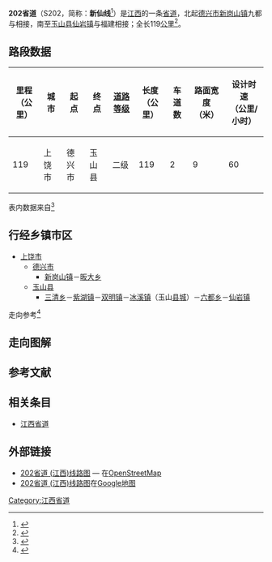 {{中国省道信息框
|附加头部图片=
|省=江西
|省道编号=202
|起点=[[上饶市|上饶市]][[德兴市|德兴市]][[新岗山镇|新岗山镇]]九都
|终点=上饶市[[玉山县|玉山县]][[仙岩镇_(玉山县)|仙岩镇]]
|最近通车日期=
|规划总长度=119
}}

'''202省道'''（S202，简称：'''新仙线'''<ref>{{Cite web |url=http://www.zgys.gov.cn/public/news.asp?articleid=7192 |title=关于对S202新仙线、S203新东线、Y671苏四线公路路面改造实行临时交通管制的通告 |accessdate=2014-04-05 |archive-date=2016-03-04 |archive-url=https://web.archive.org/web/20160304113235/http://www.zgys.gov.cn/public/news.asp?articleid=7192 |dead-url=yes }}</ref>）是[[江西|江西]]的一条[[省道|省道]]，北起[[德兴市|德兴市]][[新岗山镇|新岗山镇]]九都与{{中国省道名|201|P=江西}}相接，南至[[玉山县|玉山县]][[仙岩镇_(玉山县)|仙岩镇]]与福建{{中国省道名|303|P=福建}}相接；全长119[[公里|公里]]<ref>{{Cite web|url=http://111.75.200.5:8008/JXJT/gfzs/GFZSAction.do?method=BSZNInfo&BSZN_ID=863|title=江西省干线公路路线走向表|accessdate=2014-02-19|work=江西省公众出行服务网|publisher=江西省交通运输厅|date=|deadurl=yes|archiveurl=https://web.archive.org/web/20140225094421/http://111.75.200.5:8008/JXJT/gfzs/GFZSAction.do?method=BSZNInfo&BSZN_ID=863|archivedate=2014-02-25}}</ref>。

== 路段数据 ==
{| class="wikitable"
|-
! 里程<br>（公里） !! 城市 !! 起点 !! 终点 !! [[中华人民共和国公路等级|道路等级]] !! 长度<br>（公里） !! 车道数 !! 路面宽度<br>（米） !! 设计时速<br>（公里/小时）
|-
| 119 || 上饶市 || 德兴市 || 玉山县 || 二级 || 119 || 2 || 9 || 60
|}
表内数据来自<ref>{{Cite web |url=http://www.zou114.com/gsgl/sd.asp?xl=S202360000 |title=江西新岗山-仙岩:线路编号S202 |access-date=2013-10-24 |archive-url=https://web.archive.org/web/20131017020446/http://www.zou114.com/gsgl/sd.asp?xl=S202360000 |archive-date=2013-10-17 |dead-url=yes }}</ref>
== 行经乡镇市区 ==
* [[上饶市|上饶市]]
** [[德兴市|德兴市]]
*** [[新岗山镇|新岗山镇]]－[[昄大乡|昄大乡]]
** [[玉山县|玉山县]]
*** [[三清乡_(玉山县)|三清乡]]－[[紫湖镇|紫湖镇]]－[[双明镇|双明镇]]－[[冰溪镇|冰溪镇]]（玉山[[县城|县城]]）－[[六都乡|六都乡]]－[[仙岩镇_(玉山县)|仙岩镇]]
走向参考<ref> {{cite book |title=江西省军民两用交通地图册 |author=星球地图出版社 |year=2012 |publisher=星球地图出版社 |isbn=978-7-5471-0205-3}}</ref>

== 走向图解 ==
== 参考文献 ==
{{Reflist|colwidth=30em}}
== 相关条目 ==
*[[江西省道|江西省道]]
== 外部链接 ==
*[http://www.openstreetmap.org/browse/relation/3290412 202省道 (江西)线路图]{{Wayback|url=http://www.openstreetmap.org/browse/relation/3290412 |date=20131029202633 }} — 在[[OpenStreetMap|OpenStreetMap]]
*[https://www.google.com.hk/maps/ms?msa=0&msid=211255922918663196429.0004f6480bd07b4c4dc20 202省道 (江西)线路图]{{Wayback|url=https://www.google.com.hk/maps/ms?msa=0&msid=211255922918663196429.0004f6480bd07b4c4dc20 |date=20140407062834 }}在[[Google地图|Google地图]]

{{江西省道}}

[[Category:江西省道|Category:江西省道]]